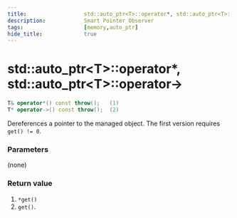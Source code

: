 ```yaml
---
title:                  std::auto_ptr<T>::operator*, std::auto_ptr<T>::operator->
description:            Smart Pointer Observer
tags:                   [memory,auto_ptr]
hide_title:             true
---
```


# std::auto_ptr&lt;T>::operator*, std::auto_ptr&lt;T>::operator->


```cpp title="Deprecated in C++11, Removed in C++17"
T& operator*() const throw();   (1)
T* operator->() const throw();  (2)
```
		
Dereferences a pointer to the managed object. The first version requires `get() != 0`.

### Parameters
(none)

### Return value
1) `*get()` <br/>
2) `get()`.